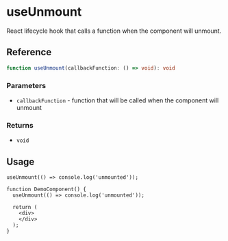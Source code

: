 
<Meta
  title="useUnmount/docs"
/>

# useUnmount

React lifecycle hook that calls a function when the component will unmount.

## Reference

```ts
function useUnmount(callbackFunction: () => void): void
```

### Parameters

* `callbackFunction` - function that will be called when the component will unmount

### Returns

* `void`

## Usage

```tsx
useUnmount(() => console.log('unmounted'));
````

```tsx
function DemoComponent() {
  useUnmount(() => console.log('unmounted'));

  return (
    <div>
    </div>
  );
}
```
